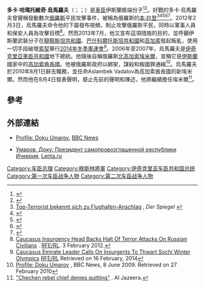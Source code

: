 {{Infobox President
|birthname=多卡·哈瑪托維奇·烏馬羅夫<br />Докка Хаматович Умаров 
| nationality= {{flag|伊奇克里亞車臣共和國}}
| religion=[[伊斯蘭教|伊斯蘭教]]
| image= 
| caption = 
| imagesize=
| order=第1任[[高加索酋長國|北高加索地區埃米爾]]
| term_start=2007年10月31日
| term_end=2013年9月7日<ref name=umarovdeath>{{cite web|title=Insurgency Commanders Divulge Details Of Umarov’s Death|url=http://www.rferl.org/content/insurgency-commanders-divulge-of-umarovs-death/25467747.html|publisher=Radio Free Europe/Radio Liberty|date=23 July 2014|accessdate=1 August 2014|archive-date=2016-03-04|archive-url=https://web.archive.org/web/20160304072832/http://www.rferl.org/content/insurgency-commanders-divulge-of-umarovs-death/25467747.html|dead-url=no}}</ref>
| predecessor1=職位創立
| successor1={{le|阿利亞斯哈布·克別科夫|Aliaskhab Kebekov}}
| order2=第5任[[伊奇克里亞車臣共和國總統|伊奇克里亞車臣共和國總統]]
| term_start2=2006年6月17日
| term_end2=2007年10月31日
| predecessor2=[[阿卜杜-哈利姆·薩杜拉耶夫|阿卜杜-哈利姆·薩杜拉耶夫]]
| successor2=職位廢除<br><small>（流亡政府總理：{{le|艾哈邁德·扎卡耶夫|Akhmed Zakayev}}）</small>
| vicepresident2=[[沙米尔·巴萨耶夫|沙米尔·巴萨耶夫]]<br>{{link-en|苏普扬·阿卜杜拉耶夫|Supyan Abdullayev}}
| birth_date={{Birth date|1964|4|13|df=y}}
| birth_place={{USSR}}[[車臣-印古什蘇維埃社會主義自治共和國|車臣-印古什]]{{link-ru|查拉什奈|Харсеной}}
| death_date={{Death date and age|2013|9|7|1964|4|13}} 
| death_place= {{flag|車臣共和國}}
| spouse=
| children= 6
| battles= [[第一次車臣戰爭|第一次車臣戰爭]]<br>[[第二次車臣戰爭|第二次車臣戰爭]]<br>北高加索地區叛亂
|website= Kavkaz Center
| party=}}
'''多卡·哈瑪托維奇·烏馬羅夫'''（{{lang-ce|'''Ӏумар КӀант Доккa'''}}；{{lang-ru|'''Доку Хаматович Умаров'''}}；{{bd|1964年|4月13日|2013年|9月7日|catIdx=Umarov}}）是[[車臣|車臣]]伊斯蘭极端份子<ref>{{cite news|url=http://www.cbc.ca/world/story/2010/03/30/f-russia-black-widow.html|title=The avenging Black Widows|publisher=CBC|date=3 September 2004|accessdate=31 March 2010|archive-date=2010-04-04|archive-url=https://web.archive.org/web/20100404062704/http://www.cbc.ca/world/story/2010/03/30/f-russia-black-widow.html|dead-url=no}}</ref><ref name="Fuller2">{{cite news|author=Liz Fuller|url=http://www.rferl.org/content/News_Profile_Who_Is_Doku_Umarov/1999886.html|title=Who Is Doku Umarov?|publisher=Radio Free Europe/Radio Liberty|date=1 April 2010|accessdate=25 September 2010|archive-date=2014-04-02|archive-url=https://web.archive.org/web/20140402205807/http://www.rferl.org/content/News_Profile_Who_Is_Doku_Umarov/1999886.html|dead-url=no}}</ref>。好戰的多卡·烏馬羅夫曾聲稱發動數次[[俄罗斯|俄羅斯]]平民攻擊事件，被稱為俄羅斯的[[本·拉登|本·拉登]]<ref>[http://www.spiegel.de/politik/ausland/0,1518,744127,00.html Top-Terrorist bekennt sich zu Flughafen-Anschlag] {{Wayback|url=http://www.spiegel.de/politik/ausland/0,1518,744127,00.html |date=20110211063002 }}, ''Der Spiegel'' {{de icon}}</ref><ref>{{cite web |url=http://article.wn.com/view/2011/02/08/PROFILE_Chechnyas_top_terror_suspect_Umarov_Russias_bin_Lade/ |title=PROFILE: Chechnya's top terror suspect Umarov - Russia's "bin Laden" - Worldnews.com |publisher=Article.wn.com |date= |accessdate=2013-08-12 |archive-date=2013-12-29 |archive-url=https://web.archive.org/web/20131229115051/http://article.wn.com/view/2011/02/08/PROFILE_Chechnyas_top_terror_suspect_Umarov_Russias_bin_Lade/ |dead-url=no }}</ref><ref>{{cite web |url=http://www.newsmagazineblog.com/dokka-umarov-3/29690/ |title=Dokka Umarov |publisher=News Magazine Blog |date= |accessdate=2013-08-12 |deadurl=yes |archiveurl=https://web.archive.org/web/20131228161753/http://www.newsmagazineblog.com/dokka-umarov-3/29690/ |archivedate=2013-12-28 }}</ref><ref>{{cite web |url=http://www.earthtimes.org/articles/news/366356,-russias-bin-laden.html |title=news/366356,-russias-bin-laden.html |publisher=Earth Times |date= |accessdate=2013-08-12 |archive-date=2013-12-28 |archive-url=https://web.archive.org/web/20131228133321/http://www.earthtimes.org/articles/news/366356,-russias-bin-laden.html |dead-url=no }}</ref><ref>{{cite web |url=http://www.noows.de/tschetschenischer-terrorist-ubernimmt-verantwortung-fur-flughafen-anschlag-25914 |title=Tschetschenischer Terrorist übernimmt Verantwortung für Flughafen-Anschlag - Panorama |publisher=Noows.de |date= |accessdate=2013-08-12 |deadurl=yes |archiveurl=https://web.archive.org/web/20120611130229/http://www.noows.de/tschetschenischer-terrorist-ubernimmt-verantwortung-fur-flughafen-anschlag-25914 |archivedate=2012-06-11 }}</ref>。2012年2月3日，烏馬羅夫命令他的下屬發布視頻，制止攻擊俄羅斯平民，同時以軍事人員和保安人員為攻擊目標<ref>[http://www.rferl.org/content/caucasus_insurgency_head_backs_halt_of_terror_attacks_on_russian_civilians/24472256.html Caucasus Insurgency Head Backs Halt Of Terror Attacks On Russian Civilians] {{Wayback|url=http://www.rferl.org/content/caucasus_insurgency_head_backs_halt_of_terror_attacks_on_russian_civilians/24472256.html |date=20140401012732 }}. [[RFE/RL|RFE/RL]]. 3 February 2012.</ref>。然而2013年7月，他又宣布這項措施的目的，並呼籲伊斯蘭武裝分子在[[韃靼斯坦共和國|韃靼斯坦共和國]]、[[巴什科爾托斯坦共和國|巴什科爾托斯坦共和國]]和[[高加索|高加索]]發起叛亂，使用一切手段破壞[[索契|索契]]舉行[[2014年冬季奧運會|2014年冬季奧運會]]<ref>[http://www.rferl.org/content/sochi-olympics-terrorism-umarov/25035408.html Caucasus Emirate Leader Calls On Insurgents To Thwart Sochi Winter Olympics] {{Wayback|url=http://www.rferl.org/content/sochi-olympics-terrorism-umarov/25035408.html |date=20140130071614 }} [[RFE/RL|RFE/RL]] Retrieved on 16 February, 2014</ref>。2006年至2007年，烏馬羅夫是[[伊奇克里亞車臣共和國|伊奇克里亞車臣共和國]]地下總統。他隨後自稱俄羅斯[[北高加索|北高加索]][[埃米爾|埃米爾]]，宣稱它是[[伊斯蘭|伊斯蘭]]國家中的[[高加索酋長國|高加索酋長國]]。他被俄羅斯政府以綁架，謀殺和叛國罪通緝<ref name="bbc1">[http://news.bbc.co.uk/2/hi/europe/8089996.stm Profile: Doku Umarov] {{Wayback|url=http://news.bbc.co.uk/2/hi/europe/8089996.stm |date=20110128044717 }}, BBC News, 8 June 2009. Retrieved on 27 February 2010</ref>。烏馬羅夫於2010年8月1日辭去職務，並任命Aslambek Vadalov為高加索酋長國的新埃米爾。然而他在8月4日發表聲明，廢止先前的聲明和陳述，他將繼續擔任埃米爾<ref>[http://english.aljazeera.net/news/europe/2010/08/201084123832188820.html "Chechen rebel chief denies quitting"] {{Wayback|url=http://english.aljazeera.net/news/europe/2010/08/201084123832188820.html |date=20110513155400 }}. Al Jazeera.</ref>。

==參考==
<references/>

==外部連結==
* [http://news.bbc.co.uk/2/hi/europe/8089996.stm Profile: Doku Umarov]{{Wayback|url=http://news.bbc.co.uk/2/hi/europe/8089996.stm |date=20110128044717 }}, [[BBC_News|BBC News]]
* {{ru icon}} [http://lenta.ru/lib/14164098/ Умаров, Доку: Президент самопровозглашенной республики Ичкерия]{{Wayback|url=http://lenta.ru/lib/14164098/ |date=20140228111434 }}, [[Lenta.ru|Lenta.ru]]

{{s-start}}
{{s-off}}
{{succession box|title=[[北高加索|北高加索]][[埃米爾|埃米爾]]|before=酋長國建立|after={{le|阿利亞斯哈布·克別科夫|Aliaskhab Kebekov}}|years=2007年－2013年}}
{{succession box|title=[[伊奇克里亞車臣共和國總統|伊奇克里亞車臣共和國總統]]|before={{le|阿卜杜-哈利姆·薩杜拉耶夫|Abdul-Halim Sadulayev}}|after=職位廢除<br><small>（流亡政府總理：{{le|艾哈邁德·扎卡耶夫|Akhmed Zakayev}}）</small>|years=2006年－2007年}}
{{s-end}}

{{伊奇克里亚车臣共和国总统}}
{{DEFAULTSORT:Umarov, Doku}}
[[Category:车臣总理|Category:车臣总理]]
[[Category:穆斯林將軍|Category:穆斯林將軍]]
[[Category:伊奇克里亚车臣共和国总统|Category:伊奇克里亚车臣共和国总统]]
[[Category:第一次车臣战争人物|Category:第一次车臣战争人物]]
[[Category:第二次车臣战争人物|Category:第二次车臣战争人物]]